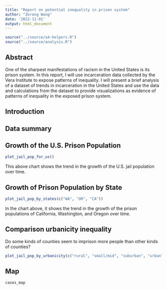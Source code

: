 ```yaml
---
title: "Report on potential inequality in prison system"
author: "Zerong Wang"
date: '2022-11-01'
output: html_document
---
```


```r
source("../source/a4-helpers.R")
source("../source/analysis.R")
```

## Abstract 
One of the sharpest manifestations of racism in the United States is its prison system. In this report, I will use incarceration data collected by the Vera Institute to expose patterns of inequality. I will present a brief analysis of a dataset of trends in incarceration in the United States and use the data and calculations from the dataset to provide visualizations as evidence of patterns of inequality in the exposed prison system.

## Introduction


## Data summary

## Growth of the U.S. Prison Population
```r
plot_jail_pop_for_us()
```
This above chart shows the trend in the growth of the U.S. jail population over time.

##  Growth of Prison Population by State 
```r
plot_jail_pop_by_states(c("WA", "OR", "CA"))
```
In the chart above, it shows the trend in the growth of the prison populations of California, Washington, and 
Oregon over time. 

## Comparison urbanicity inequality 
Do some kinds of counties seem to imprison more people than other kinds of counties? 
```r
plot_jail_pop_by_urbanicity(c("rural", "small/mid", "suburban", "urban"))
```

## Map
```r
cases_map
```